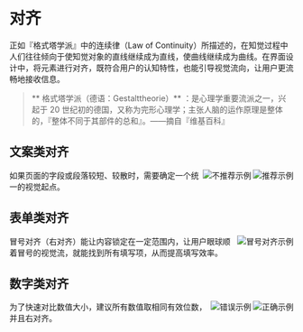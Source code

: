 
<Meta title="设计规范|Ant Design/设计原则/对齐" />

# 对齐

正如『格式塔学派』中的连续律（Law of Continuity）所描述的，在知觉过程中人们往往倾向于使知觉对象的直线继续成为直线，使曲线继续成为曲线。在界面设计中，将元素进行对齐，既符合用户的认知特性，也能引导视觉流向，让用户更流畅地接收信息。

> ** 格式塔学派（德语：Gestalttheorie）** ：是心理学重要流派之一，兴起于 20 世纪初的德国，又称为完形心理学；主张人脑的运作原理是整体的，『整体不同于其部件的总和』。——摘自『维基百科』


## 文案类对齐

<img class="preview-img good" align="right" alt="推荐示例" description="标题和正文左对齐，使用了一个视觉起点。" src="https://gw.alipayobjects.com/zos/rmsportal/lVDlIgxvuXSMQvJJVMnu.png" />

<img class="preview-img bad" align="right" alt="不推荐示例" description="标题和正文使用了两个视觉起点，不推荐该种对齐方式，除非刻意强调两者区别。" src="https://gw.alipayobjects.com/zos/rmsportal/DAhkAEIoXYdljmxsJTjl.png" />

如果页面的字段或段落较短、较散时，需要确定一个统一的视觉起点。


## 表单类对齐

<img class="preview-img" align="right" alt="冒号对齐示例" src="https://gw.alipayobjects.com/zos/rmsportal/OaTkwGfGxRSFsvAlzZMq.png" />

冒号对齐（右对齐）能让内容锁定在一定范围内，让用户眼球顺着冒号的视觉流，就能找到所有填写项，从而提高填写效率。


## 数字类对齐

<img class="preview-img good" align="right" alt="正确示例" src="https://gw.alipayobjects.com/zos/rmsportal/bIJAZcUmaRxJeFxZJwUp.png" />

<img class="preview-img bad" align="right" alt="错误示例" src="https://gw.alipayobjects.com/zos/rmsportal/zUmANVIhBanDnlyOhvaH.png" />

为了快速对比数值大小，建议所有数值取相同有效位数，并且右对齐。
